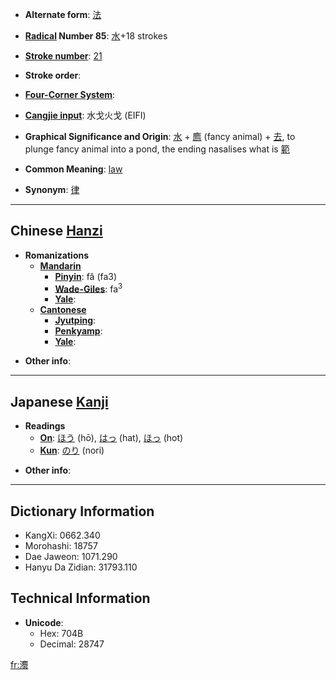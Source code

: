 * '''Alternate form''': [[法]]

* '''[[Wiktionary:Chinese radical index| Radical]] Number 85''': [[Wiktionary:Chinese radical index 水|水]]+18 strokes

* '''[[Wiktionary:Chinese total strokes index|Stroke number]]''': [[Wiktionary:Chinese total strokes index 21|21]]

* '''Stroke order''': 

* '''[[Wiktionary:Chinese four corner index|Four-Corner System]]''': 

* '''[[Wiktionary:Chinese Cangjie index|Cangjie input]]''': 水戈火戈 (EIFI)

* '''Graphical Significance and Origin''': [[水]] + [[廌]] (fancy animal) + [[去]], to plunge fancy animal into a pond, the ending nasalises what is [[範]]

* '''Common Meaning''': [[law]]

* '''Synonym''': [[律]]

----

== Chinese [[Hanzi]] ==

* '''Romanizations'''
** '''[[Mandarin]]'''
*** '''[[Pinyin]]''': fǎ (fa3)
*** '''[[Wade-Giles]]''': fa<sup>3</sup>
*** '''[[Yale]]''': 
** '''[[Cantonese]]'''
*** '''[[Jyutping]]''':
*** '''[[Penkyamp]]''': 
*** '''[[Yale]]''': 

* '''Other info''': 

----

== Japanese [[Kanji]] ==

* '''Readings'''
** '''[[On]]''': [[ほう]] (hō), [[はっ]] (hat), [[ほっ]] (hot)
** '''[[Kun]]''': [[のり]] (nori)

* '''Other info''':  

----

== Dictionary Information ==

* KangXi: 0662.340
* Morohashi: 18757
* Dae Jaweon: 1071.290
* Hanyu Da Zidian: 31793.110

== Technical Information ==

* '''Unicode''':
** Hex: 704B
** Decimal: 28747

[[fr:灋]]